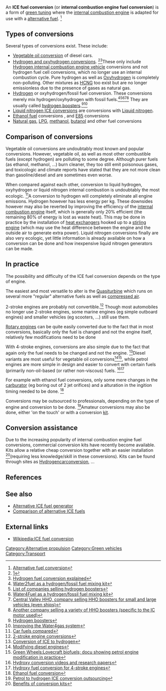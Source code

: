 {{expertise needed}}
{{speculative}}

An '''ICE fuel conversion''' (or '''internal combustion engine fuel conversion''') is a form of [[green tuning]] where the [[internal combustion engine]] is adapted for use with a [[alternative fuel]]. <ref>[http://www.uk-energy-saving.com/alternative_fuel_conversion.html Alternative fuel conversion]</ref>

==Types of conversions==
Several types of conversions exist. These include:
* [[Vegetable_oil_as_fuel#Conversion_of_diesel_engines|Vegetable oil conversion]] of diesel cars. 
* [[Hydrogen fuel enhancement|Hydrogen and oxyhydrogen conversions]]. <ref>[http://pesn.com/2009/01/17/9501513_100percent_Hydroxy_scooter/]</ref><ref>[http://in.truveo.com/4-Stroke-Conversion-to-HHO-Implosion-2-Stroke/id/72723661 Hydrogen fuel conversion explained]</ref>These only include [[Hydrogen internal combustion engine vehicle]] conversions and not hydrogen fuel cell conversions, which no longer use an internal combustion cycle. Pure hydrogen as well as [[Oxyhydrogen]] is completely non-polluting. Other mixtures as [[HCNG]] too exist but are no longer emissionless due to the presence of gases as natural gas.
* [[Hydrogen]] or oxyhydrogen/fossil fuel conversion. These conversions merely mix hydrogen/oxyhydrogen with fossil fuels.<ref>[http://water2fuelkit.com/faq.php Water2fuel as a hydrogen/fossil fuel mixing kit]</ref><ref>[http://peswiki.com/index.php/Directory:Fuel_Efficiency_Hydrogen_Injection List of companies selling hydrogen boosters]</ref><ref>[http://www.water4fuel.com/Water4FuelAbout.html Water4Fuel as a hydrogen/fossil fuel mixing kit]</ref><ref>[http://centralvalleyhho.com/ Central Valley HHO, company selling HHO boosters for small and large vehicles (even ships)]</ref><ref>[http://stores.homestead.com/hydrogengarage/StoreFront.bok Another company selling a variety of HHO boosters (specific to the IC motor used)]</ref> They are usually called [[hydrogen booster]]s.<ref>[http://www.consumeraffairs.com/news04/2008/07/water4gas.html Hydrogen boosters]</ref><ref>[http://www.auto-facts.org/water4gas-scam.html Improving the Water4gas system]</ref>
* [[Liquid nitrogen ICE conversion]]s are conversions with [[Liquid nitrogen]]. 
* [[Ethanol fuel]] conversions , and [[E85]] conversions
* [[Natural gas]], [[LPG]], [[methanol]], [[butanol]] and other fuel conversions

==Comparison of conversions==
{{Main|Alternative fuels}}
{{Main|Comparison of alternative ICE fuels}}
Vegetable oil conversions are undoubtably most known and popular conversions. However, vegetable oil, as well as most other combustible fuels (except hydrogen) are polluting to some degree. Although purer fuels (as ethanol, methanol, ...) burn cleaner, they too still emit poisonous gases, and toxicologic and climate reports have stated that they are not more clean than gasoline/diesel and are sometimes even worse.

When compared against each other, conversion to liquid hydrogen, oxyhydrogen or liquid nitrogen internal combustion is undoubtably the most ecologic. <ref>[http://www.vcacarfueldata.org.uk/information/useful-information.asp Car fuels compared]</ref>A conversion to hydrogen will completely eliminate all engine emissions. Hydrogen however has less energy per kg. These downsides however may also be reverted by improving the efficiency of the [[internal combustion engine]] itself, which is generally only 20% efficient (the remaining 80% of energy is lost as waste heat). This may be done in practice by the installation of [[heat exchangers]] hooked up to a [[stirling engine]] (which may use the heat difference between the engine and the outside air to generate extra power). Liquid nitrogen conversions finally are also very ecologic, yet little information is already available on how a conversion can be done and how inexpensive liquid nitrogen generators can be made.

==In practice==
The possibility and difficulty of the ICE fuel conversion depends on the type of engine.

The easiest and most versatile to alter is the [[Quasiturbine]] which runs on several more "regular" alternative fuels as well as [[compressed air]].

2-stroke engines are probably not convertible.<ref>[http://answers.yahoo.com/question/index?qid=20080614221858AA4eGyA 2-stroke engine conversions]</ref> Though most automobiles no longer use 2-stroke engines, some marine engines (eg simple outboard engines) and smaller vehicles (eg scooters, ...) still use them.

[[Wankel engine|Rotary engines]] can be quite easily converted due to the fact that in most conversions, basically only the fuel is changed and not the engine itself, relatively few modifications need to be done
 
With 4-stroke engines, conversions are also simple due to the fact that again only the fuel needs to be changed and not the engine. <ref>[http://hubpages.com/hub/Future-Car-Fords-Hydrogen-ICE Conversion of ICE to hydrogen]</ref>Diesel variants are most useful for vegetable oil conversions<ref>[http://en.wikipedia.org/wiki/Vegetable_oil_fuel#Modified_fuel_systems Modifying diesel engines]</ref><ref>[http://www.youtube.com/watch?v=OjndN5UPorQ Green Wheels:Lovecraft biofuels; docu showing petrol engine modification in practice]</ref>, while petrol engines are more simple in design and easier to convert with certain fuels (primarily non-oil-based (or rather non-viscous) fuels. <ref>[http://energyshowandtell.wetpaint.com/page/IdahoHydrogen Hydroxy conversion videos and research papers]</ref><ref>[http://pesn.com/2009/01/17/9501513_100percent_Hydroxy_scooter/Hydrogen_Enriched_Hydrocarbon_Combustion.pdf Hydroxy fuel conversion for 4-stroke engines]</ref>

For example with ethanol fuel conversions, only some mere changes in the [[carburator]] (eg boring out of 2 jet orifices) and a alturation in the ingition timing needed to be done. <ref>[http://journeytoforever.org/biofuel_library/ethanol_motherearth/me2.html Ethanol fuel conversion]</ref>

Conversions may be outsourced to professionals, depending on the type of engine and conversion to be done. <ref>[http://www.revolve.co.uk/Projects/Bi-fuel-conversion Petrol to hydrogen ICE conversion outsourcing]</ref>Amateur conversions may also be done, either 'on the touch' or with a conversion [[kit]].

==Conversion assistance==
Due to the increasing popularity of internal combustion engine fuel conversions, commercial conversion kits have recently become available. Kits allow a relative cheap conversion together with an easier installation <ref>[http://www.bestwatercarfuel.com/art-hydrogen-conversion-kits-scam.htm Benefits of conversion kits]</ref>(requiring less knowledge/skill in these conversions). Kits can be found through sites as [http://www.hydrogencarconversion.com/hydrogenconversionforcars.php Hydrogencarconversion], ...

==References==
{{Reflist}}
==See also==
*[[Alternative ICE fuel generator]]
*[[Comparison of alternative ICE fuels]]

[[Category:Alternative propulsion]]
[[Category:Green vehicles]]
[[Category:Vehicle modification| ]]

== External links ==
* [[Wikipedia:ICE fuel conversion]]

[[Category:Transport]]